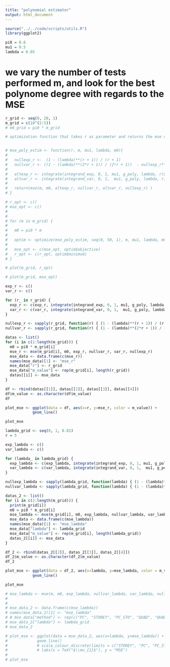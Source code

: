 ```yaml
---
title: "polynomial estimator"
output: html_document
---
```

```r
source("../../code/scripts/utils.R")
library(ggplot2)
```

```r
pi0 = 0.6
mu1 = 0.5
lambda = 0.05

```

# we vary the number of tests performed m, and look for the best polynome degree with regards to the MSE 
```r
r_grid <- seq(0, 20, 1)
m_grid = c(10^(2:5))
# m0_grid = pi0 * m_grid

```

```r
# optimization function that takes r as parameter and returns the mse of the hybrid Storey-Polynomial estimator of degree r 


# mse_poly_estim <- function(r, m, mu1, lambda, m0){
#   
#   nullexp_r <-  (1 - (lambda)**(r + 1)) / (r + 1) 
#   nullvar_r <- ((1 - (lambda)**(2*r + 1)) / (2*r + 1))  - nullexp_r**2
#   
#   altexp_r <- integrate(integrand_exp, 0, 1, mu1, g_poly, lambda, r)$value
#   altvar_r <- integrate(integrand_var, 0, 1,  mu1, g_poly, lambda, r)$value
#   
#   return(mse(m, m0, altexp_r, nullvar_r, altvar_r, nullexp_r) )
# }

```

```r

# r_opt <- c()
# mse_opt <- c()
# 
# 
# for (m in m_grid) {
#   
#   m0 = pi0 * m
#   
#   optim <- optimize(mse_poly_estim, seq(0, 50, 1), m, mu1, lambda, m0, lower = 1, upper = 50, maximum = FALSE)
#   
#   mse_opt <- c(mse_opt, optim$objective)
#   r_opt <- c(r_opt, optim$minimum)
# }
```




```r
# plot(m_grid, r_opt)
```

```r
# plot(m_grid, mse_opt)
```




```r
exp_r <- c()
var_r <- c()

for (r_ in r_grid) {
  exp_r <- c(exp_r, integrate(integrand_exp, 0, 1, mu1, g_poly, lambda, r_)$value)
  var_r <- c(var_r, integrate(integrand_var, 0, 1,  mu1, g_poly, lambda, r_)$value)
}
```

```r
nullexp_r <- sapply(r_grid, function(r) { (1 - (lambda)**(r + 1)) / (r + 1) })
nullvar_r <- sapply(r_grid, function(r) { (1 - (lambda)**(2*r + 1)) / (2*r + 1) }) - nullexp_r**2

```

```r
datas <- list()
for (i in c(1:length(m_grid))) {
  m0 = pi0 * m_grid[i]
  mse_r <- mse(m_grid[i], m0, exp_r, nullvar_r, var_r, nullexp_r)
  mse_data <- data.frame(c(mse_r))
  names(mse_data)[1] <- "mse_r"
  mse_data["r"] <- r_grid
  mse_data["m_value"] <- rep(m_grid[i], length(r_grid))
  datas[[i]] <- mse_data
}
```

```r
df <- rbind(datas[[1]], datas[[2]], datas[[3]], datas[[4]])
df$m_value <- as.character(df$m_value)
df
```

```r
plot_mse <- ggplot(data = df, aes(x=r, y=mse_r, color = m_value)) +
            geom_line()

plot_mse
```

```r
lambda_grid <- seq(0, 1, 0.01)
r = 5
```

```r
exp_lambda <- c()
var_lambda <- c()

for (lambda_ in lambda_grid) {
  exp_lambda <- c(exp_lambda, integrate(integrand_exp, 0, 1, mu1, g_poly, lambda_, r)$value)
  var_lambda <- c(var_lambda, integrate(integrand_var, 0, 1,  mu1, g_poly, lambda_, r)$value)
}
```

```r

nullexp_lambda <- sapply(lambda_grid, function(lambda) { (1 - (lambda)**(r + 1)) / (r + 1) })
nullvar_lambda <- sapply(lambda_grid, function(lambda) { (1 - (lambda)**(2*r + 1)) / (2*r + 1) }) - nullexp_lambda**2
```

```r
datas_2 <- list()
for (i in c(2:length(m_grid))) {
  print(m_grid[i])
  m0 = pi0 * m_grid[i]
  mse_lambda <- mse(m_grid[i], m0, exp_lambda, nullvar_lambda, var_lambda, nullexp_lambda)
  mse_data <- data.frame(c(mse_lambda))
  names(mse_data)[1] <- "mse_lambda"
  mse_data["lambda"] <- lambda_grid
  mse_data["m_value"] <- rep(m_grid[i], length(lambda_grid))
  datas_2[[i]] <- mse_data
}
```

```r
df_2 <- rbind(datas_2[[2]], datas_2[[3]], datas_2[[4]])
df_2$m_value <- as.character(df_2$m_value)
df_2
```

```r
plot_mse <- ggplot(data = df_2, aes(x=lambda, y=mse_lambda, color = m_value)) +
            geom_line()

plot_mse
```


```r
# mse_lambda <- mse(m, m0, exp_lambda, nullvar_lambda, var_lambda, nullexp_lambda) 
# 
# 
# mse_data_2 <- data.frame(c(mse_lambda))
# names(mse_data_2)[1] <- "mse_lambda"
# # mse_data["method"] <- rep(c("PC", "STOREY", "PC_STO", "QUAD", "QUAD_STO"), each = length(mu1_grid))
# mse_data_2["lambda"] <- lambda_grid
# mse_data_2
```

```r
# plot_mse <- ggplot(data = mse_data_2, aes(x=lambda, y=mse_lambda)) +
#             geom_line() 
#             # scale_colour_discrete(limits = c("STOREY", "PC", "PC_STO", "QUAD", "QUAD_STO")) +
#             # labs(x = TeX("$\\mu_{1}$"), y = "MSE")
# 
# plot_mse
```

